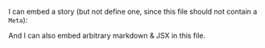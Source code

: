 

I can embed a story (but not define one, since this file should not contain a `Meta`):

<Story id="Login Form Hahahah" />

And I can also embed arbitrary markdown & JSX in this file.